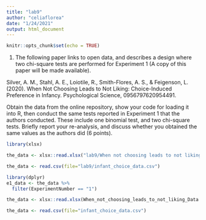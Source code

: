 ```yaml
---
title: "lab9"
author: "celiaflorea"
date: "1/24/2021"
output: html_document
---
```


```r
knitr::opts_chunk$set(echo = TRUE)
```

1. The following paper links to open data, and describes a design where two chi-square tests are performed for Experiment 1 (A copy of this paper will be made available).

Silver, A. M., Stahl, A. E., Loiotile, R., Smith-Flores, A. S., & Feigenson, L. (2020). When Not Choosing Leads to Not Liking: Choice-Induced Preference in Infancy. Psychological Science, 0956797620954491.

Obtain the data from the online repository, show your code for loading it into R, then conduct the same tests reported in Experiment 1 that the authors conducted. These include one binomial test, and two chi-square tests. Briefly report your re-analysis, and discuss whether you obtained the same values as the authors did (6 points).


```r

library(xlsx)

the_data <- xlsx::read.xlsx("lab9/When not choosing leads to not liking_Data.xlsx", sheetIndex = 1)

the_data <- read.csv(file="lab9/infant_choice_data.csv")

library(dplyr)
e1_data <- the_data %>%
  filter(ExperimentNumber == "1")
```
```r

the_data <- xlsx::read.xlsx(When_not_choosing_leads_to_not_liking_Data.xlsx, sheetIndex = 1)

the_data <- read.csv(file="infant_choice_data.csv")


```


